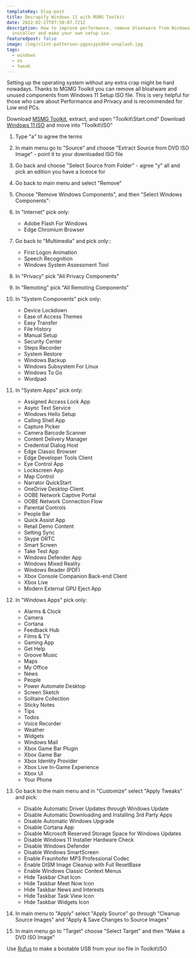 ```yaml
---
templateKey: blog-post
title: Decrapify Windows 11 with MSMG Toolkit
date: 2022-02-27T07:50:07.721Z
description: How to improve performance, remove bloatware from Windows 11
  installer and make your own setup iso.
featuredpost: false
image: /img/clint-patterson-ygpxcyps8h4-unsplash.jpg
tags:
  - windows
  - os
  - tweak
---
```

Setting up the operating system without any extra crap might be hard nowadays. Thanks to MGMG Toolkit you can remove all bloatware and unused components from Windows 11 Setup ISO file. This is very helpful for those who care about Performance and Privacy and is recommended for Low end PCs.

Download [MSMG Toolkit](http://msmgtoolkit.in/downloads.html), extract, and open "Toolkit\Start.cmd"
Download [Windows 11 ISO](https://www.microsoft.com/software-download/windows11) and move into "Toolkit\ISO"

1. Type "a" to agree the terms
2. In main menu go to "Source" and choose "Extract Source from DVD ISO Image" - point it to your downloaded ISO file
3. Go back and choose "Select Source from <DVD> Folder" - agree "y" all and pick an edition you have a licence for
4. Go back to main menu and select "Remove"
5. Choose "Remove Windows Components", and then "Select Windows Components":
6. In "Internet" pick only:

   * Adobe Flash For Windows
   * Edge Chromium Browser
7. Go back to "Multimedia" and pick only::

   * First Logon Animation
   * Speech Recognition
   * Windows System Assessment Tool
8. In "Privacy" pick "All Privacy Components"
9. In "Remoting" pick "All Remoting Components"
10. In "System Components" pick only:

    * Device Lockdown
    * Ease of Access Themes
    * Easy Transfer
    * File History
    * Manual Setup
    * Security Center
    * Steps Recorder
    * System Restore
    * Windows Backup
    * Windows Subsystem For Linux
    * Windows To Go
    * Wordpad
11. In "System Apps" pick only:

    * Assigned Access Lock App
    * Async Text Service
    * Windows Hello Setup
    * Calling Shell App
    * Capture Picker
    * Camera Barcode Scanner
    * Content Delivery Manager
    * Credential Dialog Host
    * Edge Classic Browser
    * Edge Developer Tools Client
    * Eye Control App
    * Lockscreen App
    * Map Control
    * Narrator QuickStart
    * OneDrive Desktop Client
    * OOBE Network Captive Portal
    * OOBE Network Connection Flow
    * Parental Controls
    * People Bar
    * Quick Assist App
    * Retail Demo Content
    * Setting Sync
    * Skype ORTC
    * Smart Screen
    * Take Test App
    * Windows Defender App
    * Windows Mixed Reality
    * Windows Reader (PDF)
    * Xbox Console Companion Back-end Client
    * Xbox Live
    * Modern External GPU Eject App
12. In "Windows Apps" pick only:

    * Alarms & Clock
    * Camera
    * Cortana
    * Feedback Hub
    * Films & TV
    * Gaming App
    * Get Help
    * Groove Music
    * Maps
    * My Office
    * News
    * People
    * Power Automate Desktop
    * Screen Sketch
    * Solitaire Collection
    * Sticky Notes
    * Tips
    * Todos
    * Voice Recorder
    * Weather
    * Widgets
    * Windows Mail
    * Xbox Game Bar Plugin
    * Xbox Game Bar
    * Xbox Identity Provider
    * Xbox Live In-Game Experience
    * Xbox UI
    * Your Phone
13. Go back to the main menu and in "Customize" select "Apply Tweaks" and pick:

    * Disable Automatic Driver Updates through Windows Update
    * Disable Automatic Downloading and Installing 3rd Party Apps
    * Disable Automatic Windows Upgrade
    * Disable Cortana App
    * Disable Microsoft Reserved Storage Space for Windows Updates
    * Disable Windows 11 Installer Hardware Check
    * Disable Windows Defender
    * Disable Windows SmartScreen
    * Enable Fraunhofer MP3 Professional Codec
    * Enable DISM Image Cleanup with Full ResetBase
    * Enable Windows Classic Context Menus
    * Hide Taskbar Chat Icon
    * Hide Taskbar Meet Now Icon
    * Hide Taskbar News and Interests
    * Hide Taskbar Task View Icon
    * Hide Taskbar Widgets Icon
14. In main menu to "Apply" select "Apply Source" go through "Cleanup Source Images" and "Apply & Save Changes to Source Images"
15. In main menu go to "Target" choose "Select Target" and then "Make a DVD ISO Image"

Use [Rufus](https://rufus.ie/en/) to make a bootable USB from your iso file in Toolkit\ISO